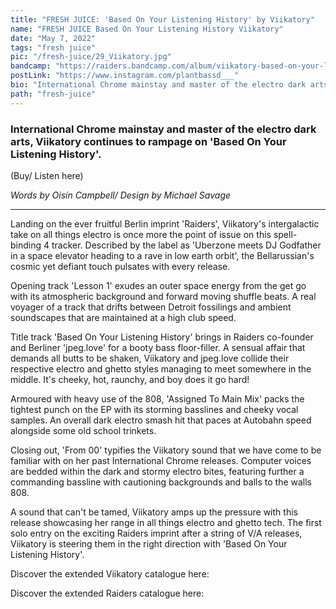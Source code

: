 ---
title: "FRESH JUICE: 'Based On Your Listening History' by Viikatory"
name: "FRESH JUICE Based On Your Listening History Viikatory"
date: "May 7, 2022"
tags: "fresh juice"
pic: "/fresh-juice/29_Viikatory.jpg"
bandcamp: "https://raiders.bandcamp.com/album/viikatory-based-on-your-listening-history"
postLink: "https://www.instagram.com/plantbassd___"
bio: "International Chrome mainstay and master of the electro dark arts, Viikatory continues to rampage on ‘Based On Your Listening History'"
path: "fresh-juice"
---

### International Chrome mainstay and master of the electro dark arts, Viikatory continues to rampage on 'Based On Your Listening History'.

(Buy/ Listen here) <HoverLink url="raiders.bandcamp.com/album/viikatory-based-on-your-listening-history" external inline />

<Picture src="/fresh-juice/29_Viikatory.png" alt="BOYLH album art" size={1200} />

<p className="smallText">
  <i>Words by Oisín Campbell/ Design by Michael Savage</i>
</p>

<hr />

Landing on the ever fruitful Berlin imprint 'Raiders', Viikatory's intergalactic take on all things electro is once more the point of issue on this spell-binding 4 tracker. Described by the label as 'Uberzone meets DJ Godfather in a space elevator heading to a rave in low earth orbit', the Bellarussian's cosmic yet defiant touch pulsates with every release.

Opening track 'Lesson 1' exudes an outer space energy from the get go with its atmospheric background and forward moving shuffle beats. A real voyager of a track that drifts between Detroit fossilings and ambient soundscapes that are maintained at a high club speed.

Title track 'Based On Your Listening History' brings in Raiders co-founder and Berliner 'jpeg.love' for a booty bass floor-filler. A sensual affair that demands all butts to be shaken, Viikatory and jpeg.love collide their respective electro and ghetto styles managing to meet somewhere in the middle. It's cheeky, hot, raunchy, and boy does it go hard!

<Picture src="/fresh-juice/29_cover.png" alt="Viikatory cover pic" size={1200} />

Armoured with heavy use of the 808, 'Assigned To Main Mix' packs the tightest punch on the EP with its storming basslines and cheeky vocal samples. An overall dark electro smash hit that paces at Autobahn speed alongside some old school trinkets.

Closing out, 'From 00' typifies the Viikatory sound that we have come to be familiar with on her past International Chrome releases. Computer voices are bedded within the dark and stormy electro bites, featuring further a commanding bassline with cautioning backgrounds and balls to the walls 808.

A sound that can't be tamed, Viikatory amps up the pressure with this release showcasing her range in all things electro and ghetto tech. The first solo entry on the exciting Raiders imprint after a string of V/A releases, Viikatory is steering them in the right direction with 'Based On Your Listening History'.

Discover the extended Viikatory catalogue here: <HoverLink url="viikatory.bandcamp.com" external inline />

Discover the extended Raiders catalogue here: <HoverLink url="raiders.bandcamp.com/" external inline />
